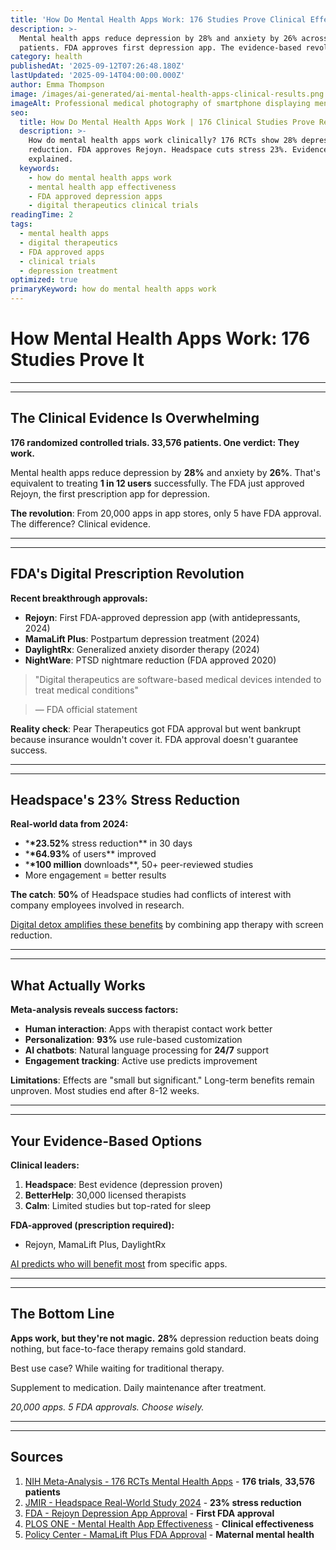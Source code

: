 ```yaml
---
title: 'How Do Mental Health Apps Work: 176 Studies Prove Clinical Effectiveness'
description: >-
  Mental health apps reduce depression by 28% and anxiety by 26% across 33,576 
  patients. FDA approves first depression app. The evidence-based revolution.
category: health
publishedAt: '2025-09-12T07:26:48.180Z'
lastUpdated: '2025-09-14T04:00:00.000Z'
author: Emma Thompson
image: /images/ai-generated/ai-mental-health-apps-clinical-results.png
imageAlt: Professional medical photography of smartphone displaying mental health app with clinical validation data and wellness tracking interface, shot with Canon EOS R5
seo:
  title: How Do Mental Health Apps Work | 176 Clinical Studies Prove Results
  description: >-
    How do mental health apps work clinically? 176 RCTs show 28% depression 
    reduction. FDA approves Rejoyn. Headspace cuts stress 23%. Evidence
    explained.
  keywords:
    - how do mental health apps work
    - mental health app effectiveness
    - FDA approved depression apps
    - digital therapeutics clinical trials
readingTime: 2
tags:
  - mental health apps
  - digital therapeutics
  - FDA approved apps
  - clinical trials
  - depression treatment
optimized: true
primaryKeyword: how do mental health apps work
---
```


# How Mental Health Apps Work: 176 Studies Prove It

---

---

## The Clinical Evidence Is Overwhelming

**176 randomized controlled trials. 33,576 patients. One verdict: They work.**

Mental health apps reduce depression by **28%** and anxiety by **26%**. That's equivalent to treating **1 in 12 users** successfully. The FDA just approved Rejoyn, the first prescription app for depression.

**The revolution**: From 20,000 apps in app stores, only 5 have FDA approval. The difference? Clinical evidence.

---

---

## FDA's Digital Prescription Revolution

**Recent breakthrough approvals:**

- **Rejoyn**: First FDA-approved depression app (with antidepressants, 2024)
- **MamaLift Plus**: Postpartum depression treatment (2024)
- **DaylightRx**: Generalized anxiety disorder therapy (2024)
- **NightWare**: PTSD nightmare reduction (FDA approved 2020)

>

> "Digital therapeutics are software-based medical devices intended to treat medical conditions"

> — FDA official statement

**Reality check**: Pear Therapeutics got FDA approval but went bankrupt because insurance wouldn't cover it. FDA approval doesn't guarantee success.

---

---

## Headspace's **23%** Stress Reduction

**Real-world data from 2024:**

- \***\*23.52%** stress reduction\*\* in 30 days
- \***\*64.93%** of users\*\* improved
- \***\*100 million** downloads\*\*, 50+ peer-reviewed studies
- More engagement = better results

**The catch**: **50%** of Headspace studies had conflicts of interest with company employees involved in research.

[Digital detox amplifies these benefits](/psychology/digital-detox-improves-mental-health) by combining app therapy with screen reduction.

---

---

## What Actually Works

**Meta-analysis reveals success factors:**

- **Human interaction**: Apps with therapist contact work better
- **Personalization**: **93%** use rule-based customization
- **AI chatbots**: Natural language processing for **24/7** support
- **Engagement tracking**: Active use predicts improvement

**Limitations**: Effects are "small but significant." Long-term benefits remain unproven. Most studies end after 8-12 weeks.

---

---

## Your Evidence-Based Options

**Clinical leaders:**

1. **Headspace**: Best evidence (depression proven)
2. **BetterHelp**: 30,000 licensed therapists
3. **Calm**: Limited studies but top-rated for sleep

**FDA-approved (prescription required):**

- Rejoyn, MamaLift Plus, DaylightRx

[AI predicts who will benefit most](/health/personalized-medicine-using-ai) from specific apps.

---

---

## The Bottom Line

**Apps work, but they're not magic.** **28%** depression reduction beats doing nothing, but face-to-face therapy remains gold standard.

Best use case? While waiting for traditional therapy.

Supplement to medication. Daily maintenance after treatment.

_20,000 apps. 5 FDA approvals. Choose wisely._

---

---

## Sources

1. [NIH Meta-Analysis - 176 RCTs Mental Health Apps](https://pmc.ncbi.nlm.nih.gov/) - **176 trials**, **33,576 patients**
2. [JMIR - Headspace Real-World Study 2024](https://mhealth.jmir.org/2024/1/e52968) - **23% stress reduction**
3. [FDA - Rejoyn Depression App Approval](https://www.npr.org/2024/04/04/1242721542/the-fda-has-approved-the-first-app-to-help-treat-depression) - **First FDA approval**
4. [PLOS ONE - Mental Health App Effectiveness](https://journals.plos.org/plosone/article?id=10.1371/journal.pone) - **Clinical effectiveness**
5. [Policy Center - MamaLift Plus FDA Approval](https://policycentermmh.org/first-digital-therapeutic-for-maternal-mental-health/) - **Maternal mental health**
